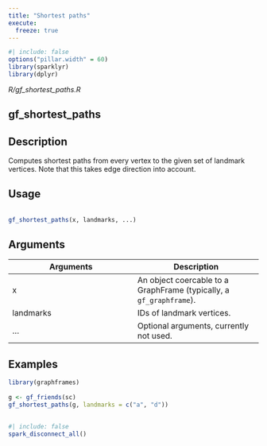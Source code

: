 ```yaml
---
title: "Shortest paths"
execute:
  freeze: true
---
```


```r
#| include: false
options("pillar.width" = 60)
library(sparklyr) 
library(dplyr)
```

*R/gf_shortest_paths.R*

## gf_shortest_paths

## Description
 Computes shortest paths from every vertex to the given set of landmark vertices.   Note that this takes edge direction into account. 


## Usage
```r
 
gf_shortest_paths(x, landmarks, ...) 
```

## Arguments
|Arguments|Description|
|---|---|
| x | An object coercable to a GraphFrame (typically, a `gf_graphframe`). |
| landmarks | IDs of landmark vertices. |
| ... | Optional arguments, currently not used. |





## Examples
```r
library(graphframes)
 
g <- gf_friends(sc) 
gf_shortest_paths(g, landmarks = c("a", "d")) 
 
```



```r
#| include: false
spark_disconnect_all()
```
